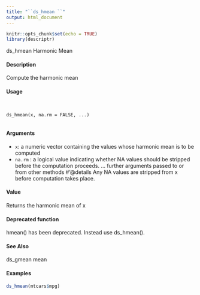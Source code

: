 ```yaml
---
title: "``ds_hmean ``"
output: html_document
---
```


```r
knitr::opts_chunk$set(echo = TRUE)
library(descriptr)
```

ds_hmean Harmonic Mean

#### Description 
 
Compute the harmonic mean

#### Usage 
<pre><code>

ds_hmean(x, na.rm = FALSE, ...)

</code></pre>
#### Arguments 
 
* ``x``: a numeric vector containing the values whose harmonic mean is to be computed
* ``na.rm`` : a logical value indicating whether NA values should be stripped before the computation proceeds.
... further arguments   passed to or from other methods #'@details Any NA values are stripped from x before computation takes place.

#### Value
Returns the harmonic mean of x

#### Deprecated function
hmean() has been deprecated. Instead use ds_hmean().

#### See Also
ds_gmean mean

#### Examples 
```r

ds_hmean(mtcars$mpg)
```
